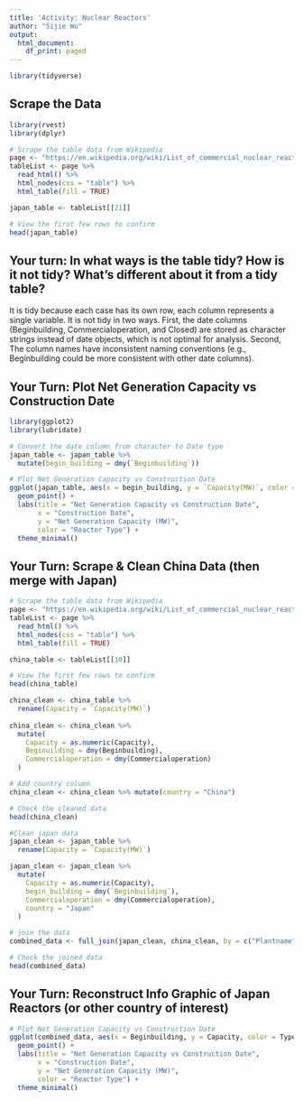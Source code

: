 ```yaml
---
title: 'Activity: Nuclear Reactors'
author: "Sijie Wu"
output:
  html_document:
    df_print: paged
---
```


```r
library(tidyverse)
```

## Scrape the Data 

```r
library(rvest)
library(dplyr)

# Scrape the table data from Wikipedia
page <- "https://en.wikipedia.org/wiki/List_of_commercial_nuclear_reactors"
tableList <- page %>%
  read_html() %>%
  html_nodes(css = "table") %>%
  html_table(fill = TRUE)

japan_table <- tableList[[21]]

# View the first few rows to confirm
head(japan_table)
```


## Your turn: In what ways is the table tidy? How is it not tidy? What’s different about it from a tidy table?

It is tidy because each case has its own row, each column represents a single variable. It is not tidy in two ways. First, the date columns (Beginbuilding, Commercialoperation, and Closed) are stored as character strings instead of date objects, which is not optimal for analysis. Second, The column names have inconsistent naming conventions (e.g., Beginbuilding could be more consistent with other date columns).

## Your Turn: Plot Net Generation Capacity vs Construction Date

```r
library(ggplot2)
library(lubridate)

# Convert the date column from character to Date type
japan_table <- japan_table %>%
  mutate(begin_building = dmy(`Beginbuilding`))

# Plot Net Generation Capacity vs Construction Date
ggplot(japan_table, aes(x = begin_building, y = `Capacity(MW)`, color = Type)) +
  geom_point() +
  labs(title = "Net Generation Capacity vs Construction Date",
       x = "Construction Date",
       y = "Net Generation Capacity (MW)",
       color = "Reactor Type") +
  theme_minimal()
```


## Your Turn: Scrape & Clean China Data (then merge with Japan)

```r
# Scrape the table data from Wikipedia
page <- "https://en.wikipedia.org/wiki/List_of_commercial_nuclear_reactors"
tableList <- page %>%
  read_html() %>%
  html_nodes(css = "table") %>%
  html_table(fill = TRUE)

china_table <- tableList[[10]]

# View the first few rows to confirm
head(china_table)

china_clean <- china_table %>%
  rename(Capacity = `Capacity(MW)`)
  
china_clean <- china_clean %>%
  mutate(
    Capacity = as.numeric(Capacity),
    Beginuilding = dmy(Beginbuilding),
    Commercialoperation = dmy(Commercialoperation)
  )

# Add country column
china_clean <- china_clean %>% mutate(country = "China")

# Check the cleaned data
head(china_clean)

#Clean japan data
japan_clean <- japan_table %>%
  rename(Capacity = `Capacity(MW)`)

japan_clean <- japan_clean %>%
  mutate(
    Capacity = as.numeric(Capacity),
    begin_building = dmy(`Beginbuilding`),
    Commercialoperation = dmy(Commercialoperation),
    country = "Japan"
  )

# join the data
combined_data <- full_join(japan_clean, china_clean, by = c("Plantname", "Type", "Model", "Status", "Capacity", "Commercialoperation","Closed","Beginbuilding","country"))

# Check the joined data
head(combined_data)
```



## Your Turn: Reconstruct Info Graphic of Japan Reactors (or other country of interest)

```r
# Plot Net Generation Capacity vs Construction Date
ggplot(combined_data, aes(x = Beginbuilding, y = Capacity, color = Type)) +
  geom_point() +
  labs(title = "Net Generation Capacity vs Construction Date",
       x = "Construction Date",
       y = "Net Generation Capacity (MW)",
       color = "Reactor Type") +
  theme_minimal()
```